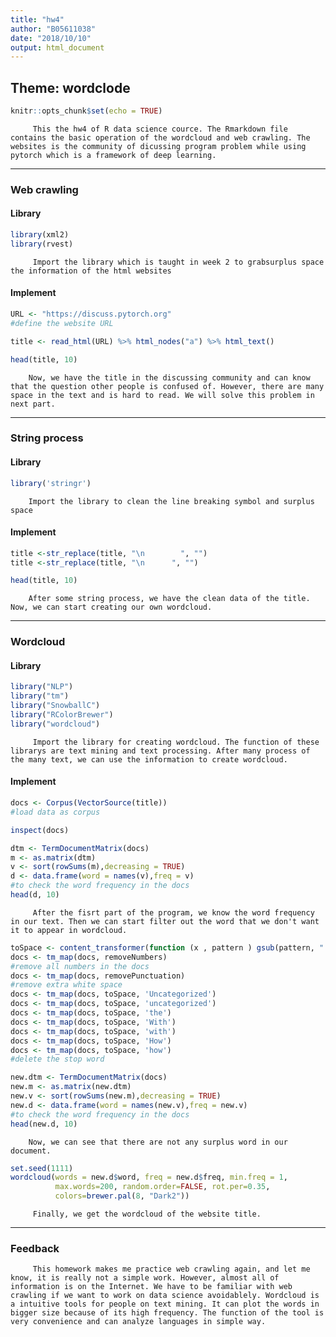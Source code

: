 ```yaml
---
title: "hw4"
author: "B05611038"
date: "2018/10/10"
output: html_document
---
```


## Theme: wordclode
```r
knitr::opts_chunk$set(echo = TRUE)
```

```
     This the hw4 of R data science cource. The Rmarkdown file contains the basic operation of the wordcloud and web crawling. The websites is the community of dicussing program problem while using pytorch which is a framework of deep learning.
```

---

### Web crawling

#### Library
```r
library(xml2)
library(rvest)
```
```
     Import the library which is taught in week 2 to grabsurplus space the information of the html websites
```
#### Implement
```r
URL <- "https://discuss.pytorch.org"
#define the website URL

title <- read_html(URL) %>% html_nodes("a") %>% html_text()

head(title, 10)
```
```
    Now, we have the title in the discussing community and can know that the question other people is confused of. However, there are many space in the text and is hard to read. We will solve this problem in next part.
```

---

### String process

#### Library
```r
library('stringr')
```
```
    Import the library to clean the line breaking symbol and surplus space
```
#### Implement
```r
title <-str_replace(title, "\n        ", "")
title <-str_replace(title, "\n      ", "")

head(title, 10)
```
```
    After some string process, we have the clean data of the title. Now, we can start creating our own wordcloud.
```

---

### Wordcloud

#### Library
```r
library("NLP")
library("tm")
library("SnowballC")
library("RColorBrewer")
library("wordcloud")
```
```
     Import the library for creating wordcloud. The function of these librarys are text mining and text processing. After many process of the many text, we can use the information to create wordcloud.
```

#### Implement
```r
docs <- Corpus(VectorSource(title))
#load data as corpus

inspect(docs)

dtm <- TermDocumentMatrix(docs)
m <- as.matrix(dtm)
v <- sort(rowSums(m),decreasing = TRUE)
d <- data.frame(word = names(v),freq = v)
#to check the word frequency in the docs
head(d, 10)
```
```
     After the fisrt part of the program, we know the word frequency in our text. Then we can start filter out the word that we don't want it to appear in wordcloud.
```
```r
toSpace <- content_transformer(function (x , pattern ) gsub(pattern, " ", x))
docs <- tm_map(docs, removeNumbers)
#remove all numbers in the docs
docs <- tm_map(docs, removePunctuation)
#remove extra white space
docs <- tm_map(docs, toSpace, 'Uncategorized')
docs <- tm_map(docs, toSpace, 'uncategorized')
docs <- tm_map(docs, toSpace, 'the')
docs <- tm_map(docs, toSpace, 'With')
docs <- tm_map(docs, toSpace, 'with')
docs <- tm_map(docs, toSpace, 'How')
docs <- tm_map(docs, toSpace, 'how')
#delete the stop word

new.dtm <- TermDocumentMatrix(docs)
new.m <- as.matrix(new.dtm)
new.v <- sort(rowSums(new.m),decreasing = TRUE)
new.d <- data.frame(word = names(new.v),freq = new.v)
#to check the word frequency in the docs
head(new.d, 10)
```
```
    Now, we can see that there are not any surplus word in our document.
```
```r
set.seed(1111)
wordcloud(words = new.d$word, freq = new.d$freq, min.freq = 1, 
          max.words=200, random.order=FALSE, rot.per=0.35, 
          colors=brewer.pal(8, "Dark2"))
```
```
     Finally, we get the wordcloud of the website title.
```

---

### Feedback
```
     This homework makes me practice web crawling again, and let me know, it is really not a simple work. However, almost all of information is on the Internet. We have to be familiar with web crawling if we want to work on data science avoidablely. Wordcloud is a intuitive tools for people on text mining. It can plot the words in bigger size because of its high frequency. The function of the tool is very convenience and can analyze languages in simple way.
```